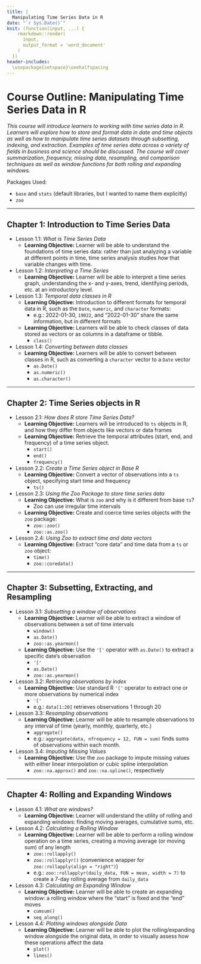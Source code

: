 ```yaml
---
title: |
  Manipulating Time Series Data in R
date: "`r Sys.Date()`"
knit: (function(input, ...) {
    rmarkdown::render(
      input,
      output_format = 'word_document'
    )
  })
header-includes:
  \usepackage{setspace}\onehalfspacing
---
```


# Course Outline: Manipulating Time Series Data in R {.unnumbered}

*This course will introduce learners to working with time series data in R. Learners will explore how to store and format data in date and time objects as well as how to manipulate time series datasets through subsetting, indexing, and extraction. Examples of time series data across a variety of fields in business and science should be discussed. The course will cover summarization, frequency, missing data, resampling, and comparison techniques as well as window functions for both rolling and expanding windows.*

Packages Used:

-   `base` and `stats` (default libraries, but I wanted to name them explicitly)
-   `zoo`

<!-- https://github.com/brownhr/timeseries/issues/2 -->

------------------------------------------------------------------------

## Chapter 1: Introduction to Time Series Data {-}

-   Lesson 1.1: *What is Time Series Data*
    -   **Learning Objective:** Learner will be able to understand the foundations of time series data: rather than just analyzing a variable at different points in time, time series analysis studies *how* that variable changes with time.
-   Lesson 1.2: *Interpreting a Time Series*
    -   **Learning Objective:** Learner will be able to interpret a time series graph, understanding the x- and y-axes, trend, identifying periods, etc. at an introductory level.
-   Lesson 1.3: *Temporal data classes in R*
    -   **Learning Objective:** Introduction to different formats for temporal data in R, such as the `Date`, `numeric`, and `character` formats:
        -   e.g.: 2022-01-30, `19022`, and "2022-01-30" share the same information, but in different formats
    -   **Learning Objective:** Learners will be able to check classes of data stored as vectors or as columns in a dataframe or tibble.
        -   `class()`
-   Lesson 1.4: *Converting between data classes*
    -   **Learning Objective:** Learners will be able to convert between classes in R, such as converting a `character` vector to a `Date` vector
        -   `as.Date()`
        -   `as.numeric()`
        -   `as.character()`

<!-- Should we use the more complete `zoo` package, which has better compatibility when coercing df, etc.? Supports irregular time series and already exists within the course.   -->

------------------------------------------------------------------------

## Chapter 2: Time Series objects in R {-}

-   Lesson 2.1: *How does R store Time Series Data?*
    -   **Learning Objective:** Learners will be introduced to `ts` objects in R, and how they differ from objects like vectors or data frames
    -   **Learning Objective:** Retrieve the temporal attributes (start, end, and frequency) of a time series object.
        -   `start()`
        -   `end()`
        -   `frequency()`
-   Lesson 2.2: *Create a Time Series object in Base R*
    -   **Learning Objective:** Convert a vector of observations into a `ts` object, specifying start time and frequency
        -   `ts()`
-   Lesson 2.3: *Using the Zoo Package to store time series data*
    -   **Learning Objective:** What is `zoo` and why is it different from base `ts`?
        -   Zoo can use irregular time intervals
    -   **Learning Objective:** Create and coerce time series objects with the `zoo` package:
        -   `zoo::zoo()`
        -   `zoo::as.zoo()`
-   Lesson 2.4: *Using Zoo to extract time and data vectors*
    -   **Learning Objective:** Extract "core data" and time data from a `ts` or `zoo` object:
        -   `time()`
        -   `zoo::coredata()`

------------------------------------------------------------------------

## Chapter 3: Subsetting, Extracting, and Resampling {-}

-   Lesson 3.1: *Subsetting a window of observations*
    -   **Learning Objective:** Learner will be able to extract a window of observations between a set of time intervals
        -   `window()`
        -   `as.Date()`
        -   `zoo::as.yearmon()`
    -   **Learning Objective:** Use the `'['` operator with `as.Date()` to extract a specific date's observation
        -   `'['`
        -   `as.Date()`
        -   `zoo::as.yearmon()`
-   Lesson 3.2: *Retrieving observations by index*
    -   **Learning Objective:** Use standard R `'['` operator to extract one or more observations by numerical index
        -   `'['`
        -   e.g.: `data[1:20]` retrieves observations 1 through 20
-   Lesson 3.3: *Resampling observations*
    -   **Learning Objective:** Learner will be able to resample observations to any interval of time (yearly, monthly, quarterly, etc.)
        -   `aggregate()`
        -   e.g.: `aggregate(data, nfrequency = 12, FUN = sum)` finds sums of observations within each month.
-   Lesson 3.4: *Imputing Missing Values*
    -   **Learning Objective:** Use the `zoo` package to impute missing values with either linear interpolation or cubic spline interpolation
        -   `zoo::na.approx()` and `zoo::na.spline()`, respectively

------------------------------------------------------------------------

## Chapter 4: Rolling and Expanding Windows {-}

-   Lesson 4.1: *What are windows?*
    -   **Learning Objective:** Learner will understand the utility of rolling and expanding windows: finding moving averages, cumulative sums, etc.
-   Lesson 4.2: *Calculating a Rolling Window*
    -   **Learning Objective:** Learner will be able to perform a rolling window operation on a time series, creating a moving average (or moving sum) of any length
        -   `zoo::rollapply()`
        -   `zoo::rollapplyr()` (convenience wrapper for `zoo::rollapply(align = "right")`)
        -   e.g.: `zoo::rollapplyr(daily_data, FUN = mean, width = 7)` to create a 7-day rolling average from `daily_data`
-   Lesson 4.3: *Calculating an Expanding Window*
    -   **Learning Objective:** Learner will be able to create an expanding window: a rolling window where the "start" is fixed and the "end" moves
        -   `cumsum()`
        -   `seq_along()`
-   Lesson 4.4: *Plotting windows alongside Data*
    -   **Learning Objective:** Learner will be able to plot the rolling/expanding window alongside the original data, in order to visually assess how these operations affect the data
        -   `plot()`
        -   `lines()`
